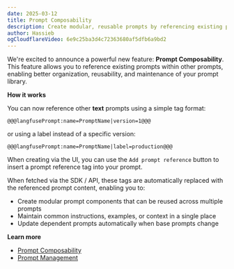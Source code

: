 ```yaml
---
date: 2025-03-12
title: Prompt Composability
description: Create modular, reusable prompts by referencing existing prompts within other prompts.
author: Hassieb
ogCloudflareVideo: 6e9c25ba3d4c72363680af5dfb6a9bd2
---
```



<ChangelogHeader />

We're excited to announce a powerful new feature: **Prompt Composability**. This feature allows you to reference existing prompts within other prompts, enabling better organization, reusability, and maintenance of your prompt library.

**How it works**

You can now reference other **text** prompts using a simple tag format:

```
@@@langfusePrompt:name=PromptName|version=1@@@
```

or using a label instead of a specific version:

```
@@@langfusePrompt:name=PromptName|label=production@@@
```

When creating via the UI, you can use the `Add prompt reference` button to insert a prompt reference tag into your prompt.

When fetched via the SDK / API, these tags are automatically replaced with the referenced prompt content, enabling you to:

- Create modular prompt components that can be reused across multiple prompts
- Maintain common instructions, examples, or context in a single place
- Update dependent prompts automatically when base prompts change

**Learn more**

- [Prompt Composability](/docs/prompts#composability)
- [Prompt Management](/docs/prompts)
